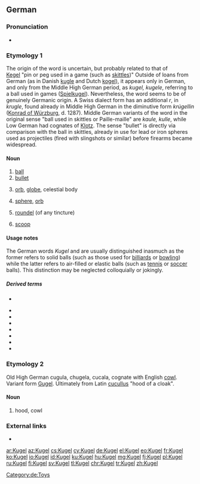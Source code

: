 {{also|kugel}}
==German==

===Pronunciation===
* {{IPA|/ˈkuːɡəl/|lang=de}}

===Etymology 1===
The origin of the word is uncertain, but probably related to that of [[Kegel]] "pin or peg used in a game (such as [[skittles]])"
Outside of loans from German (as in Danish [[kugle]] and Dutch [[kogel]]), it appears only in German, and only from the Middle High German period, as ''kugel, kugele'', referring to a ball used in games ([[Spielkugel]]).
Nevertheless, the word seems to be of genuinely Germanic origin. A Swiss dialect form has an additional ''r'', in ''krugle'', found already in Middle High German in the diminutive form ''krúgellin'' ([[:w:Konrad of Würzburg|Konrad of Würzburg]], d. 1287).
Middle German variants of the word in the original sense "ball used in skittles or Paille-maille" are ''kaule, kulle'', while Low German had cognates of [[Klotz]].
The sense "bullet" is directly via comparison with the ball in skittles, already in use for lead or iron spheres used as projectiles (fired with slingshots or similar) before firearms became widespread.

====Noun====
{{de-noun|f||Kugeln|Kügelchen}}

# [[ball]] {{defdate|13th century}}
# [[bullet]] {{defdate|15th century}}
# {{label|de|astronomy|geography}} [[orb]], [[globe]], celestial body {{defdate|16th century}}
# {{label|de|geometry}} [[sphere]], [[orb]] {{defdate|16th century}}
# {{label|de|heraldiccharge}} [[roundel]] (of any tincture)
# {{label|de|of icecream}} [[scoop]]

====Usage notes====
The German words ''Kugel'' and {{m|de|Ball}} are usually distinguished inasmuch as the former refers to solid balls (such as those used for [[billiards]] or [[bowling]]) while the latter refers to air-filled or elastic balls (such as [[tennis]] or [[soccer]] balls). This distinction may be neglected colloquially or jokingly.

=====Derived terms=====
* {{l|de|Halbkugel}} {{g|f}}
* {{l|de|Kugelstoßen|g=n}}
* {{l|de|Kugelfisch|g=m}}
* {{l|de|Kugelgelenk|g=n}}
* {{l|de|Kugeloberfäche|g=f}}
* {{l|de|Kugelstumpf}}
* {{l|de|kuglicht}}
* {{l|de|Mottenkugel}}

===Etymology 2===
Old High German cugula, chugela, cucala, cognate with English [[cowl]]. Variant form [[Gugel]]. Ultimately from Latin [[cucullus]] "hood of a cloak".

====Noun====
{{de-noun|f||Kugeln}}
# hood, cowl

===External links===
* {{R:Duden}}

[[Category:de:Toys]]

[[ar:Kugel]]
[[az:Kugel]]
[[cs:Kugel]]
[[cy:Kugel]]
[[de:Kugel]]
[[el:Kugel]]
[[eo:Kugel]]
[[fr:Kugel]]
[[ko:Kugel]]
[[io:Kugel]]
[[id:Kugel]]
[[ku:Kugel]]
[[hu:Kugel]]
[[mg:Kugel]]
[[fj:Kugel]]
[[pl:Kugel]]
[[ru:Kugel]]
[[fi:Kugel]]
[[sv:Kugel]]
[[tl:Kugel]]
[[chr:Kugel]]
[[tr:Kugel]]
[[zh:Kugel]]